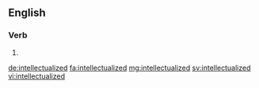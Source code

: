 ==English==

===Verb===
{{head|en|verb form}}

# {{en-past of|intellectualize}}

[[de:intellectualized]]
[[fa:intellectualized]]
[[mg:intellectualized]]
[[sv:intellectualized]]
[[vi:intellectualized]]